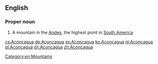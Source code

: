 ==English==
{{wikipedia}}
===Proper noun===
{{en-proper noun}}

# A mountain in the [[Andes]], the highest point in [[South America]]

[[Category:en:Mountains]]

[[cs:Aconcagua]]
[[de:Aconcagua]]
[[es:Aconcagua]]
[[ko:Aconcagua]]
[[nl:Aconcagua]]
[[pl:Aconcagua]]
[[sh:Aconcagua]]
[[zh:Aconcagua]]